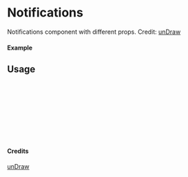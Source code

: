 
<Meta of={Notifications} title="unDraw/Notifications" />

# Notifications

Notifications component with different props.
Credit: [unDraw](https://undraw.co/illustrations)

#### Example

<Canvas of={Notifications.Primary} />

## Usage

```ts
import { Notifications } from "yadl-ui";

const Example = () => {
  return (
      <Notifications />
  );
};

export default Example;
```

#### Credits
[unDraw](https://undraw.co/illustrations)

